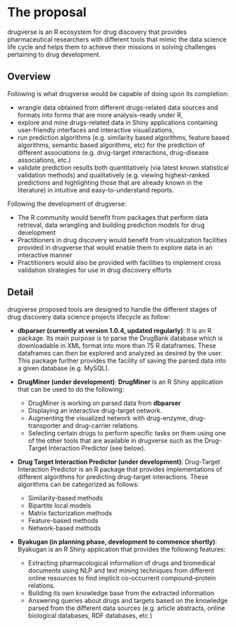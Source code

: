 # The proposal
<!--
This is where the proposal should be outlined. 
-->

drugverse is an R ecosystem for drug discovery that provides pharmaceutical researchers with different tools that mimic the data science life cycle and helps them to achieve their missions in solving challenges pertaining to drug development.


## Overview
<!--
At a high-level address what your proposal is and how it will address the problem identified. Highlight any benefits to the R Community that follow from solving the problem. This should be your most compelling section.
-->

Following is what drugverse would be capable of doing upon its completion:

- wrangle data obtained from different drugs-related data sources and formats into forms that are more analysis-ready under R,
- explore and mine drugs-related data in Shiny applications containing user-friendly interfaces and interactive visualizations,
- run prediction algorithms (e.g. similarity based algorithms, feature based algorithms, semantic based algorithms, etc) for the prediction of different associations (e.g. drug-target interactions, drug-disease associations, etc.)
- validate prediction results both quantitatively (via latest known statistical validation methods) and qualitatively (e.g. viewing highest-ranked predictions and highlighting those that are already known in the literature) in intuitive and easy-to-understand reports.


Following the development of drugverse:

- The R community would benefit from packages that perform data retrieval, data wrangling and building prediction models for drug development 
- Practitioners in drug discovery would benefit from visualization facilities provided in drugverse that would enable them to explore data in an interactive manner
- Practitioners would also be provided with facilities to implement cross validation strategies for use in drug discovery efforts



## Detail
<!--
Go into more detail about the specifics of the project and it delivers against the problem.

Depending on project type the detail section should include:

 - [ ] Minimum Viable Product
 - [ ] Architecture
 - [ ] Assumptions
-->
drugverse proposed tools are designed to handle the different stages of drug discovery data science projects lifecycle as follow:

- **dbparser (currently at version 1.0.4, updated regularly)**:
It is an R package. Its main purpose is to parse the DrugBank database which is downloadable in XML format into more than 75 R dataframes. These dataframes can then be explored and analyzed as desired by the user. This package further provides the facility of saving the parsed data into a given database (e.g. MySQL).

- **DrugMiner (under development)**:
**DrugMiner** is an R Shiny application that can be used to do the following:

  - DrugMiner is working on parsed data from **dbparser**
  - Displaying an interactive drug-target network.
  - Augmenting the visualized network with drug-enzyme, drug-transporter and drug-carrier relations.
  - Selecting certain drugs to perform specific tasks on them using one of the other tools that are available in drugverse such as the Drug-Target Interaction Predictor (see below).
  
- **Drug Target Interaction Predictor (under development)**:
Drug-Target Interaction Predictor is an R package that provides implementations of different algorithms for predicting drug-target interactions. These algorithms can be categorized as follows:
  
  - Similarity-based methods
  - Bipartite local models
  - Matrix factorization methods
  - Feature-based methods
  - Network-based methods

- **Byakugan (in planning phase, development to commence shortly)**:
Byakugan is an R Shiny application that provides the following features:

  - Extracting pharmacological information of drugs and biomedical documents using NLP and text mining techniques from different online resources to find implicit co-occurrent compound–protein relations.
  - Building its own knowledge base from the extracted information
  - Answering queries about drugs and targets based on the knowledge parsed from the different data sources (e.g. article abstracts, online biological databases, RDF databases, etc.)
